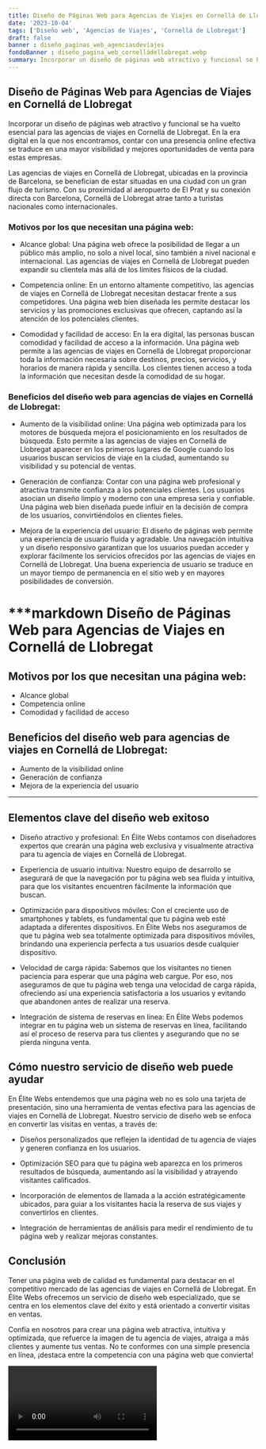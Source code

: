 ```yaml
---
title: Diseño de Páginas Web para Agencias de Viajes en Cornellá de Llobregat
date: '2023-10-04'
tags: ['Diseño web', 'Agencias de Viajes', 'Cornellá de Llobregat']
draft: false
banner : diseño_paginas_web_agenciasdeviajes
fondoBanner : diseño_pagina_web_cornelládellobregat.webp
summary: Incorporar un diseño de páginas web atractivo y funcional se ha vuelto esencial para las agencias de viajes en Cornellá de Llobregat. En la era digital en la que nos encontramos, contar con una presencia online efectiva se traduce en una mayor visibilidad y mejores oportunidades de venta para estas empresas.
---
```


## Diseño de Páginas Web para Agencias de Viajes en Cornellá de Llobregat

Incorporar un diseño de páginas web atractivo y funcional se ha vuelto esencial para las agencias de viajes en Cornellá de Llobregat. En la era digital en la que nos encontramos, contar con una presencia online efectiva se traduce en una mayor visibilidad y mejores oportunidades de venta para estas empresas.

Las agencias de viajes en Cornellá de Llobregat, ubicadas en la provincia de Barcelona, se benefician de estar situadas en una ciudad con un gran flujo de turismo. Con su proximidad al aeropuerto de El Prat y su conexión directa con Barcelona, Cornellá de Llobregat atrae tanto a turistas nacionales como internacionales.

### Motivos por los que necesitan una página web:

- Alcance global: Una página web ofrece la posibilidad de llegar a un público más amplio, no solo a nivel local, sino también a nivel nacional e internacional. Las agencias de viajes en Cornellá de Llobregat pueden expandir su clientela más allá de los límites físicos de la ciudad.

- Competencia online: En un entorno altamente competitivo, las agencias de viajes en Cornellá de Llobregat necesitan destacar frente a sus competidores. Una página web bien diseñada les permite destacar los servicios y las promociones exclusivas que ofrecen, captando así la atención de los potenciales clientes.

- Comodidad y facilidad de acceso: En la era digital, las personas buscan comodidad y facilidad de acceso a la información. Una página web permite a las agencias de viajes en Cornellá de Llobregat proporcionar toda la información necesaria sobre destinos, precios, servicios, y horarios de manera rápida y sencilla. Los clientes tienen acceso a toda la información que necesitan desde la comodidad de su hogar.

### Beneficios del diseño web para agencias de viajes en Cornellá de Llobregat:

- Aumento de la visibilidad online: Una página web optimizada para los motores de búsqueda mejora el posicionamiento en los resultados de búsqueda. Esto permite a las agencias de viajes en Cornellá de Llobregat aparecer en los primeros lugares de Google cuando los usuarios buscan servicios de viaje en la ciudad, aumentando su visibilidad y su potencial de ventas.

- Generación de confianza: Contar con una página web profesional y atractiva transmite confianza a los potenciales clientes. Los usuarios asocian un diseño limpio y moderno con una empresa seria y confiable. Una página web bien diseñada puede influir en la decisión de compra de los usuarios, convirtiéndolos en clientes fieles.

- Mejora de la experiencia del usuario: El diseño de páginas web permite una experiencia de usuario fluida y agradable. Una navegación intuitiva y un diseño responsivo garantizan que los usuarios puedan acceder y explorar fácilmente los servicios ofrecidos por las agencias de viajes en Cornellá de Llobregat. Una buena experiencia de usuario se traduce en un mayor tiempo de permanencia en el sitio web y en mayores posibilidades de conversión.

***markdown
Diseño de Páginas Web para Agencias de Viajes en Cornellá de Llobregat
===================================================================

## Motivos por los que necesitan una página web:

- Alcance global
- Competencia online
- Comodidad y facilidad de acceso

## Beneficios del diseño web para agencias de viajes en Cornellá de Llobregat:

- Aumento de la visibilidad online
- Generación de confianza
- Mejora de la experiencia del usuario
***


<GifSeo />

<Cta />

## Elementos clave del diseño web exitoso

- Diseño atractivo y profesional: En Élite Webs contamos con diseñadores expertos que crearán una página web exclusiva y visualmente atractiva para tu agencia de viajes en Cornellá de Llobregat.

- Experiencia de usuario intuitiva: Nuestro equipo de desarrollo se asegurará de que la navegación por tu página web sea fluida y intuitiva, para que los visitantes encuentren fácilmente la información que buscan.

- Optimización para dispositivos móviles: Con el creciente uso de smartphones y tablets, es fundamental que tu página web esté adaptada a diferentes dispositivos. En Élite Webs nos aseguramos de que tu página web sea totalmente optimizada para dispositivos móviles, brindando una experiencia perfecta a tus usuarios desde cualquier dispositivo.

- Velocidad de carga rápida: Sabemos que los visitantes no tienen paciencia para esperar que una página web cargue. Por eso, nos aseguramos de que tu página web tenga una velocidad de carga rápida, ofreciendo así una experiencia satisfactoria a los usuarios y evitando que abandonen antes de realizar una reserva.

- Integración de sistema de reservas en línea: En Élite Webs podemos integrar en tu página web un sistema de reservas en línea, facilitando así el proceso de reserva para tus clientes y asegurando que no se pierda ninguna venta.

## Cómo nuestro servicio de diseño web puede ayudar

En Élite Webs entendemos que una página web no es solo una tarjeta de presentación, sino una herramienta de ventas efectiva para las agencias de viajes en Cornellá de Llobregat. Nuestro servicio de diseño web se enfoca en convertir las visitas en ventas, a través de:

- Diseños personalizados que reflejen la identidad de tu agencia de viajes y generen confianza en los usuarios.

- Optimización SEO para que tu página web aparezca en los primeros resultados de búsqueda, aumentando así la visibilidad y atrayendo visitantes calificados.

- Incorporación de elementos de llamada a la acción estratégicamente ubicados, para guiar a los visitantes hacia la reserva de sus viajes y convertirlos en clientes.

- Integración de herramientas de análisis para medir el rendimiento de tu página web y realizar mejoras constantes.

## Conclusión

Tener una página web de calidad es fundamental para destacar en el competitivo mercado de las agencias de viajes en Cornellá de Llobregat. En Élite Webs ofrecemos un servicio de diseño web especializado, que se centra en los elementos clave del éxito y está orientado a convertir visitas en ventas.

Confía en nosotros para crear una página web atractiva, intuitiva y optimizada, que refuerce la imagen de tu agencia de viajes, atraiga a más clientes y aumente tus ventas. No te conformes con una simple presencia en línea, ¡destaca entre la competencia con una página web que convierta!

<Video />

<CtaBot job='Agencias de Viajes' city='Cornellá de Llobregat'/>

<Gmaps query='Cornellá de Llobregat+españa+maps' />